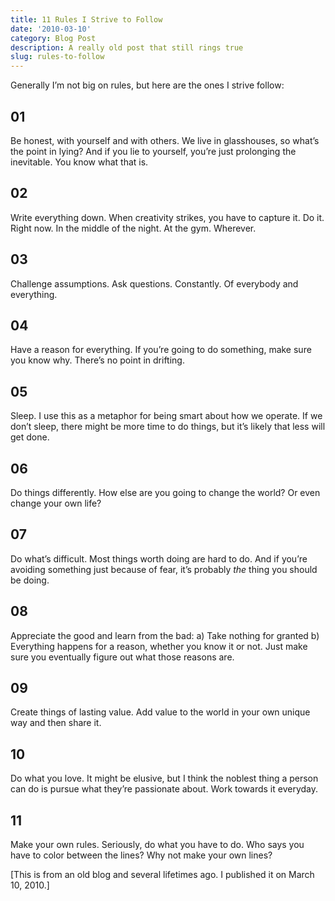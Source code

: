 ```yaml
---
title: 11 Rules I Strive to Follow
date: '2010-03-10'
category: Blog Post
description: A really old post that still rings true
slug: rules-to-follow
---
```


Generally I’m not big on rules, but here are the ones I strive follow:

## 01
Be honest, with yourself and with others. We live in glasshouses, so what’s the point in lying? And if you lie to yourself, you’re just prolonging the inevitable. You know what that is.

## 02
Write everything down. When creativity strikes, you have to capture it. Do it. Right now. In the middle of the night. At the gym. Wherever.

## 03
Challenge assumptions. Ask questions. Constantly. Of everybody and everything.

## 04
Have a reason for everything. If you’re going to do something, make sure you know why. There’s no point in drifting.

## 05
Sleep. I use this as a metaphor for being smart about how we operate. If we don’t sleep, there might be more time to do things, but it’s likely that less will get done.

## 06
Do things differently. How else are you going to change the world? Or even change your own life?

## 07
Do what’s difficult. Most things worth doing are hard to do. And if you’re avoiding something just because of fear, it’s probably *the* thing you should be doing.

## 08
Appreciate the good and learn from the bad: a) Take nothing for granted b) Everything happens for a reason, whether you know it or not. Just make sure you eventually figure out what those reasons are.

## 09
Create things of lasting value. Add value to the world in your own unique way and then share it.

## 10
Do what you love. It might be elusive, but I think the noblest thing a person can do is pursue what they’re passionate about. Work towards it everyday.

## 11
Make your own rules. Seriously, do what you have to do. Who says you have to color between the lines? Why not make your own lines?

[This is from an old blog and several lifetimes ago. I published  it on March 10, 2010.]
